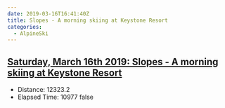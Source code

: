 ```yaml
---
date: 2019-03-16T16:41:40Z
title: Slopes - A morning skiing at Keystone Resort
categories:
  - AlpineSki
---
```


## [Saturday, March 16th 2019: Slopes - A morning skiing at Keystone Resort](https://www.strava.com/activities/2218311601)
  * Distance: 12323.2
  * Elapsed Time: 10977
  false